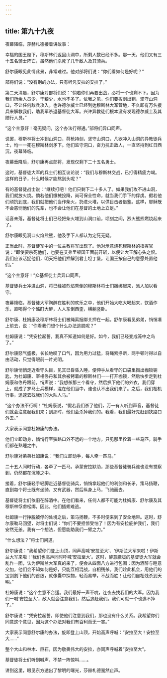```yaml
---
---
---
```

title: 第九十九夜
---






夜幕降临，莎赫札德接着讲故事：





幸福的国王陛下，穆斯林们返回山洞中，所剩人数已经不多。那一天，他们又有三十五名骑士阵亡，虽然他们杀死了几千敌人及其骑兵。

舒尔康眼见此情此景，非常难过。他对部将们说：“你们看如何是好呢？”

部将们说：“没有别的办法，只有听凭安拉的安排了。”

第二天清晨，舒尔康对部将们说：“倘若你们再要出战，必将一个也剩不下。因为我们所余人员少，干粮少，水也不多了。依我之见，你们要拔剑出鞘，坚守山洞口，不让任何敌兵攻入。也许德尔威士已经到达穆斯林大军营地，不久即有万名援兵来解救我们，助我军杀退基督徒大军。兴许异教徒们根本没有发现德尔威士及其随行人员。”

“这个主意好！毫无疑问，这个办法行得通。”部将们异口同声。

说罢，穆斯林将士冲到山洞口，荷枪持剑，坚守山洞口，凡欲冲入山洞的异教徒兵士，均一一死在穆斯林剑矛下。他们监守洞口，奋力抗击敌人，一直坚持到红日西沉，夜幕降临。

夜幕垂降后，舒尔康再点部将，发现仅剩下二十五名勇士。

这时，基督徒大军的兵士们相互议论说：“我们与穆斯林交战，已打得精疲力竭。这样的日子，什么时候才能熬到头呢？”

有的基督徒战士说：“继续打吧！他们只剩下二十多人了。如果我们攻不进山洞，我们就放火烧。倘若他们缴械投降，尚可保全性命，就当我们手下的俘虏。假若他们顽抗到底，我们就把他们当作柴火，扔进火堆，以供目击者借鉴。这样，耶稣既不会慈悯他们的先辈，也不会让他们在基督的土地上立足。”

话音未落，基督徒将士们已经把柴火堆到山洞口前，顷刻之间，烈火熊熊燃烧起来了。

舒尔康眼见洞口火焰熊熊，他及手下人都认为定死无疑。

正当此时，基督徒军中的一位主教将军出现了。他对示意烧死穆斯林的指挥官说：“即使要杀死他们，也要在艾弗里顿国王面前开斩，以便让大王解心头之恨。我们应该活捉他们，明天把他们押解到君士坦丁堡，让国王按自己的意愿处置他们。”

“这个主意好！”众基督徒士兵异口同声。

基督徒兵士冲进山洞，将已经被烈焰熏倒的穆斯林将士们捆绑起来，派人加以看守。

夜幕降临，基督徒大军陶醉在胜利的欢乐之中，他们开始大吃大喝起来，饮酒作乐，直喝得个个酩酊大醉，人人东倒西歪，横躺竖卧。

舒尔康、杜姆康及穆斯林将士们被绳索捆绑关押在一起。舒尔康看见弟弟，悄悄凑上前去，说：“你看我们想个什么办法逃脱呢？”

杜姆康说：“凭安拉起誓，我真不知道如何是好。如今，我们已经变成笼中之鸟了。”

舒尔康怒气盛极，长长地叹了口气，因为用力过猛，将绳索挣断，两手顿时得以自由活动，只觉得眼前一片光明。

舒尔康悄悄走近看守头目，见其已昏昏入睡，便伸手从看守的口袋里掏出枷锁钥匙，为杜姆康、宰相佟丹和其余被铐着的穆斯林们一一打开枷锁，然后快步走到杜姆康和佟丹跟前，悄声说：“我想杀那三个看守，然后扒下他们的外衣，我们穿上，就成了罗马士兵模样，混在他们当中，谁也认不出我们来了。之后，我们相机行事，迅速去找我们的大队人马。”

“这个办法不行啊！”杜姆康说，“假若我们杀了他们，万一有人听到声音，基督徒们就会注意起我们来；到那时，他们会杀掉我们的。我看，我们最好先赶到狭路口外去。”

大家表示同意杜姆康的办法。

他们立即动身，悄悄行至狭路口外不远的一个地方，只见那里拴着一些马匹，骑手们都在熟睡之中。

舒尔康对弟弟杜姆康说：“我们立即动手，每人牵一匹马。”

二十五人同时行动，各牵了一匹马。承蒙安拉默助，那些基督徒骑兵谁也没有觉察到，仍然都在沉睡之中。

接着，舒尔康轻手轻脚走近基督徒骑兵，悄悄拿起他们的利剑和长矛，策马扬鞭，直到每个将士既有坐骑，又有武器，然后纵身上马，飞驰而去。

基督徒将士们依旧在醉酒中。在他们看来，任何人都不可能为杜姆康、舒尔康及其穆斯林俘虏松绑，因此，他们插翅难逃。

杜姆康一行挣脱被俘的处境之后，策马扬鞭，不多时便来到了安全地带。这时，舒尔康勒马回望，对将士们说：“你们不要担惊受怕了！因为有安拉庇护我们，我们安然无恙。我有一个想法，但愿能助我们一臂之力。”

“什么想法？”将士们问道。

舒尔康说：“我希望你们登上山顶，同声高喊‘安拉至大’、‘伊斯兰大军来啦！伊斯兰大军来啦！’我们也高声同时呼喊‘安拉至大’。这时，醉意朦胧的基督徒大军就会乱作一团，认为伊斯兰大军真的来了，便会从四面八方进行包围；因为酒醉与睡意交加，他们会不知如何是好，只能互相混战，自相残杀。我们趁此机会，用他们的宝剑割下他们的首级，就像囊中探物，轻而易举，不战而胜！让他们自相残杀到天明。”

杜姆康说：“这个主意不合适。我们最好一声不吭，连夜去找我们的大军。因为我们一喊‘安拉至大’，敌人就会注意我们，然后追赶我们。我们可就一个也逃不掉了。”

舒尔康说：“凭安拉起誓，即使他们注意到我们，那也没有什么关系。我希望你们同意这个意见，因为这个办法对我们有百利而无一害。”

大家表示同意舒尔康的办法，旋即登上山顶，开始高声呼喊：“安拉至大！安拉至大……”

整个大山和林木、巨石，因为敬畏伟大的安拉，亦同声呼喊着“安拉至大”。

基督徒将士们听到喊声，不禁一阵惊叫……。





讲到这里，眼见东方透出了黎明的曙光，莎赫札德戛然止声。